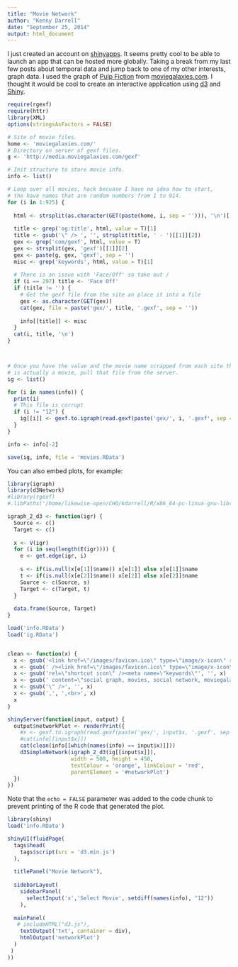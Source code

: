 ```yaml
---
title: "Movie Network"
author: "Kenny Darrell"
date: "September 25, 2014"
output: html_document
---
```


I just created an account on [shinyapps](https://www.shinyapps.io/). It seems pretty cool to be able to launch an app that can be hosted more globally. Taking a break from my last few posts about temporal data and jump back to one of my other interests, graph data. I used the graph of [Pulp Fiction](http://moviegalaxies.com/movies/660-Pulp-Fiction) from [moviegalaxies.com](moviegalaxies.com). I thought it would be cool to create an interactive application using [d3](http://d3js.org/) and [Shiny](http://shiny.rstudio.com/).

```r
require(rgexf)
require(httr)
library(XML)
options(stringsAsFactors = FALSE)

# Site of movie files.
home <- 'moviegalaxies.com/'
# Directory on server of gexf files.
g <- 'http://media.moviegalaxies.com/gexf'

# Init structure to store movie info.
info <- list()

# Loop over all movies, hack becuase I have no idea how to start,
# the have names that are random numbers from 1 to 914.
for (i in 1:925) {
  
  html <- strsplit(as.character(GET(paste(home, i, sep = ''))), '\n')[[1]]
  
  title <- grep('og:title', html, value = T)[1]
  title <- gsub('\" /> ', '', strsplit(title, ' - ')[[1]][2])
  gex <- grep('com/gexf', html, value = T)
  gex <- strsplit(gex, 'gexf')[[1]][2]
  gex <- paste(g, gex, 'gexf', sep = '')
  misc <- grep('keywords', html, value = T)[1]
  
  # There is an issue with 'Face/Off' so take out /
  if (i == 297) title <- 'Face Off'
  if (title != '') {
    # Get the gexf file from the site an place it into a file
    gex <- as.character(GET(gex))
    cat(gex, file = paste('gex/', title, '.gexf', sep = ''))
    
    info[[title]] <- misc
  }
  cat(i, title, '\n')
}



# Once you have the value and the movie name scrapped from each site that
# is actually a movie, pull that file from the server.
ig <- list()

for (i in names(info)) {
  print(i)
  # This file is corrupt
  if (i != "12") {
    ig[[i]] <- gexf.to.igraph(read.gexf(paste('gex/', i, '.gexf', sep = '')))
  }
}

info <- info[-2]

save(ig, info, file = 'movies.RData')

```

You can also embed plots, for example:

```r
library(igraph)
library(d3Network)
#library(rgexf)
#.libPaths('/home/likewise-open/CHO/kdarrell/R/x86_64-pc-linux-gnu-library/3.1')

igraph_2_d3 <- function(igr) {
  Source <- c()
  Target <- c()
  
  x <- V(igr)
  for (i in seq(length(E(igr)))) {
    e <- get.edge(igr, i)
    
    s <- if(is.null(x[e[1]]$name)) x[e[1]] else x[e[1]]$name
    t <- if(is.null(x[e[2]]$name)) x[e[2]] else x[e[2]]$name
    Source <- c(Source, s)
    Target <- c(Target, t)
  }
  
  data.frame(Source, Target)
}

load('info.RData')
load('ig.RData')


clean <- function(x) {
  x <- gsub('<link href=\"/images/favicon.ico\" type=\"image/x-icon\" rel=\"icon\"', '', x)
  x <- gsub(' /><link href=\"/images/favicon.ico\" type=\"image/x-icon\" ', '', x)
  x <- gsub('rel=\"shortcut icon\" /><meta name=\"keywords\"', '', x)
  x <- gsub(' content=\"social graph, movies, social network, moviegalaxies, ', '', x)
  x <- gsub('\" />', '', x)
  x <- gsub(',', ',<br>', x)
  x
}

shinyServer(function(input, output) {
  output$networkPlot <- renderPrint({
    #x <- gexf.to.igraph(read.gexf(paste('gex/', input$x, '.gexf', sep = '')))
    #cat(info[[input$x]])
    cat(clean(info[[which(names(info) == input$x)]]))
    d3SimpleNetwork(igraph_2_d3(ig[[input$x]]), 
                    width = 500, height = 450,
                    textColour = 'orange', linkColour = 'red',
                    parentElement = '#networkPlot')
  })
})
```

Note that the `echo = FALSE` parameter was added to the code chunk to prevent printing of the R code that generated the plot.

```r
library(shiny)
load('info.RData')

shinyUI(fluidPage(
  tags$head(
    tags$script(src = 'd3.min.js')
  ),  
  
  titlePanel("Movie Network"),
  
  sidebarLayout(
    sidebarPanel(
      selectInput('x','Select Movie', setdiff(names(info), "12"))
    ),
  
  mainPanel(
   # includeHTML("d3.js"),
    textOutput('txt', container = div),
    htmlOutput('networkPlot')
  )
 )
))
```
